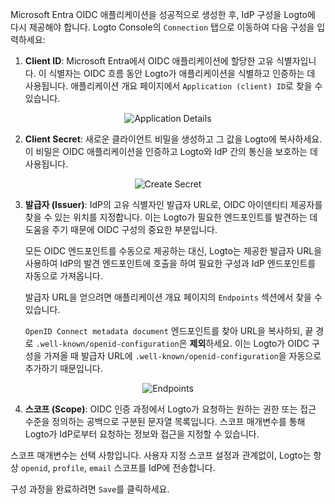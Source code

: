 
Microsoft Entra OIDC 애플리케이션을 성공적으로 생성한 후, IdP 구성을 Logto에 다시 제공해야 합니다. Logto Console의 `Connection` 탭으로 이동하여 다음 구성을 입력하세요:

1. **Client ID**: Microsoft Entra에서 OIDC 애플리케이션에 할당한 고유 식별자입니다. 이 식별자는 OIDC 흐름 동안 Logto가 애플리케이션을 식별하고 인증하는 데 사용됩니다. 애플리케이션 개요 페이지에서 `Application (client) ID`로 찾을 수 있습니다.

<center>
  <img src={applicationDetails} alt="Application Details" />
</center>

2. **Client Secret**: 새로운 클라이언트 비밀을 생성하고 그 값을 Logto에 복사하세요. 이 비밀은 OIDC 애플리케이션을 인증하고 Logto와 IdP 간의 통신을 보호하는 데 사용됩니다.

<center>
  <img src={createSecret} alt="Create Secret" />
</center>

3. **발급자 (Issuer)**: IdP의 고유 식별자인 발급자 URL로, OIDC 아이덴티티 제공자를 찾을 수 있는 위치를 지정합니다. 이는 Logto가 필요한 엔드포인트를 발견하는 데 도움을 주기 때문에 OIDC 구성의 중요한 부분입니다.

   모든 OIDC 엔드포인트를 수동으로 제공하는 대신, Logto는 제공한 발급자 URL을 사용하여 IdP의 발견 엔드포인트에 호출을 하여 필요한 구성과 IdP 엔드포인트를 자동으로 가져옵니다.

   발급자 URL을 얻으려면 애플리케이션 개요 페이지의 `Endpoints` 섹션에서 찾을 수 있습니다.

   `OpenID Connect metadata document` 엔드포인트를 찾아 URL을 복사하되, 끝 경로 `.well-known/openid-configuration`은 **제외**하세요. 이는 Logto가 OIDC 구성을 가져올 때 발급자 URL에 `.well-known/openid-configuration`을 자동으로 추가하기 때문입니다.

<center>
  <img src={endpoints} alt="Endpoints" />
</center>

4. **스코프 (Scope)**: OIDC 인증 과정에서 Logto가 요청하는 원하는 권한 또는 접근 수준을 정의하는 공백으로 구분된 문자열 목록입니다. 스코프 매개변수를 통해 Logto가 IdP로부터 요청하는 정보와 접근을 지정할 수 있습니다.

스코프 매개변수는 선택 사항입니다. 사용자 지정 스코프 설정과 관계없이, Logto는 항상 `openid`, `profile`, `email` 스코프를 IdP에 전송합니다.

구성 과정을 완료하려면 `Save`를 클릭하세요.
